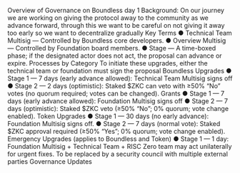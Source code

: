 Overview of Governance on Boundless day 1
Background: On our journey we are working on giving the protocol away to the community as
we advance forward, through this we want to be careful on not giving it away too early so we
want to decentralize gradually
Key Terms
● Technical Team Multisig — Controlled by Boundless core developers.
● Overview Multisig — Controlled by Foundation board members.
● Stage — A time-boxed phase; if the designated actor does not act, the proposal can
advance or expire.
Processes by Category
To initiate these upgrades, either the technical team or foundation must sign the proposal
Boundless Upgrades
● Stage 1 — 7 days (early advance allowed): Technical Team Multisig signs off
● Stage 2 — 2 days (optimistic): Staked $ZKC can veto with ≥50% “No” votes (no
quorum required; votes can be changed).
Grants
● Stage 1 — 7 days (early advance allowed): Foundation Multisig signs off
● Stage 2 — 7 days (optimistic): Staked $ZKC veto (≥50% “No”; 0% quorum; vote
change enabled).
Token Upgrades
● Stage 1 — 30 days (no early advance): Foundation Multisig signs off.
● Stage 2 — 7 days (normal vote): Staked $ZKC approval required (≥50% “Yes”; 0%
quorum; vote change enabled).
Emergency Upgrades (applies to Boundless and Token)
● Stage 1 — 1 day: Foundation Multisig + Technical Team + RISC Zero team may act
unilaterally for urgent fixes. To be replaced by a security council with multiple external
parties
Governance Updates
